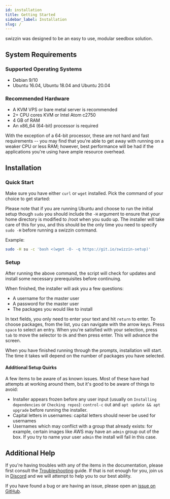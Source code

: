 ```yaml
---
id: installation
title: Getting Started
sidebar_label: Installation
slug: /
---
```


swizzin was designed to be an easy to use, modular seedbox solution.

## System Requirements

### Supported Operating Systems

- Debian 9/10
- Ubuntu 16.04, Ubuntu 18.04 and Ubuntu 20.04

### Recommended Hardware

- A KVM VPS or bare metal server is recommended
- 2+ CPU cores KVM or Intel Atom c2750
- 4 GB of RAM
- An x86_64 (64-bit) processor is required

With the exception of a 64-bit processor, these are not hard and fast requirements -- you may find that you're able to get away with running on a weaker CPU or less RAM; however, best performance will be had if the applications you're using have ample resource overhead.

## Installation

### Quick Start

Make sure you have either `curl` or `wget` installed. Pick the command of your choice to get started:


<InstallCmd />

Please note that if you are running Ubuntu and choose to run the initial setup though `sudo` you should include the `-H` argument to ensure that your home directory is modified to /root when you sudo up. The installer will take care of this for you, and this should be the only time you need to specify `sudo -H` before running a swizzin command.

Example:

```bash
sudo -H su -c 'bash <(wget -O- -q https://git.io/swizzin-setup)'
```

### Setup

After running the above command, the script will check for updates and install some necessary prerequisites before continuing.

When finished, the installer will ask you a few questions:

- A username for the master user
- A password for the master user
- The packages you would like to install

In text fields, you only need to enter your text and hit `return` to enter. To choose packages, from the list, you can navigate with the arrow keys. Press `space` to select an entry. When you're satisfied with your selection, press `tab` to move the selector to `Ok` and then press enter. This will advance the screen.

When you have finished running through the prompts, installation will start. The time it takes will depend on the number of packages you have selected.

#### Additional Setup Quirks

A few items to be aware of as known issues. Most of these have had attempts at working around them, but it's good to be aware of things to avoid:

- Installer appears frozen before any user input (usually on `Installing dependencies` or `Checking repos`): `control-c` out and `apt update && apt upgrade` before running the installer.
- Capital letters in usernames: capital letters should never be used for usernames
- Usernames which may conflict with a group that already exists: for example, certain images like AWS may have an `admin` group out of the box. If you try to name your user `admin` the install will fail in this case.

## Additional Help

If you're having troubles with any of the items in the documentation, please first consult the [Troubleshooting](/guides/troubleshooting) guide. If that is not enough for you, join us in [Discord](https://discord.gg/2esbu2N) and we will attempt to help you to our best ability.

If you have found a bug or are having an issue, please open an [issue on GitHub](https://github.com/liaralabs/swizzin/issues/new/choose).